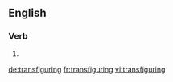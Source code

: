 ==English==

===Verb===
{{head|en|present participle}}

# {{present participle of|transfigure|lang=en|nocat=1}}

[[de:transfiguring]]
[[fr:transfiguring]]
[[vi:transfiguring]]